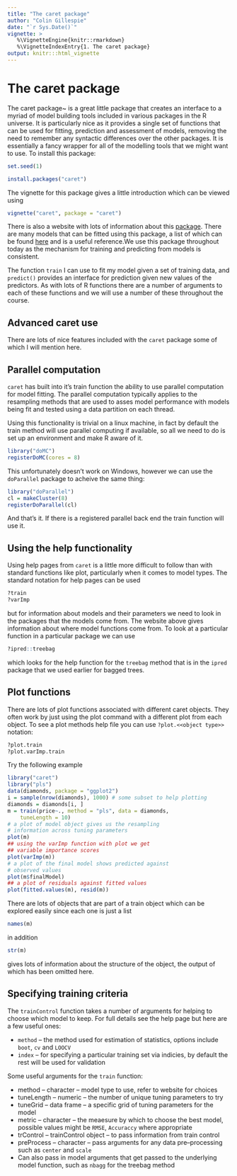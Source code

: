```yaml
---
title: "The caret package"
author: "Colin Gillespie"
date: "`r Sys.Date()`"
vignette: >
   %\VignetteEngine{knitr::rmarkdown}
   %\VignetteIndexEntry{1. The caret package}
output: knitr:::html_vignette
---
```


# The caret package

The caret package~\cite{caret} is a great little package that creates an interface to a myriad of model building tools included in various packages in the R universe. It is particularly nice as it provides a single set of functions that can be used for fitting, prediction and assessment of models, removing the need to remember any syntactic differences over the other packages. It is essentially a fancy wrapper for all of the modelling tools that we might want to use. To install this package:

```r
set.seed(1)
```

```r
install.packages("caret")
```

The vignette for this package gives a little introduction which can be viewed using

```r
vignette("caret", package = "caret")
```

There is also a website with lots of information about this [package](http://topepo.github.io/caret/). There are many models that can be fitted using this package, a list of
which can be found [here](http://topepo.github.io/caret/modelList.html) and is a useful reference.We use this package throughout today as the mechanism for training and
predicting from models is consistent.

The function `train` I can use to fit my model given a set of training data,
and `predict()` provides an interface for prediction given new values of the
predictors. As with lots of R functions there are a number of arguments to each
of these functions and we will use a number of these throughout the course.

## Advanced caret use

There are lots of nice features included with the `caret` package some of
which I will mention here.

## Parallel computation

`caret` has built into it's train function the ability to use parallel
computation for model fitting. The parallel computation typically applies to the
resampling methods that are used to asses model performance with models being
fit and tested using a data partition on each thread. 

Using this functionality is trivial on a linux machine, in fact by default the
train method will use parallel computing if available, so all we need to do is
set up an environment and make R aware of it.

```r
library("doMC")
registerDoMC(cores = 8)
```

This unfortunately doesn't work on Windows, however we can use the
`doParallel` package to acheive the same thing:

```r
library("doParallel")
cl = makeCluster(8)
registerDoParallel(cl)
```

And that's it. If there is a registered parallel back end the train function
will use it.

## Using the help functionality

Using help pages from `caret` is a little more difficult to follow than with
standard functions like plot, particularly when it comes to model types. The
standard notation for help pages can be used

```r
?train
?varImp
```

but for information about models and their parameters we need to look in the packages that the models come from. The website above gives information about where model functions come from. To look at a particular function in a particular package we can use

```r
?ipred::treebag
```
which looks for the help function for the `treebag` method that is in the `ipred` package that we used earlier for bagged trees.

## Plot functions

There are lots of plot functions associated with different caret objects. They
often work by just using the plot command with a different plot from each
object. To see a plot methods
help file you can use `?plot.<<object type>>` notation:

```r
?plot.train
?plot.varImp.train
```

Try the following example
```r
library("caret")
library("pls")
data(diamonds, package = "ggplot2")
i = sample(nrow(diamonds), 1000) # some subset to help plotting
diamonds = diamonds[i, ]
m = train(price~., method = "pls", data = diamonds, 
    tuneLength = 10)
# a plot of model object gives us the resampling 
# information across tuning parameters
plot(m)
## using the varImp function with plot we get
## variable importance scores
plot(varImp(m))
# a plot of the final model shows predicted against
# observed values
plot(m$finalModel)
## a plot of residuals against fitted values
plot(fitted.values(m), resid(m))
```

There are lots of objects that are part of a train object which can be explored easily since each one is just a list
```r
names(m)
```
in addition 
```r
str(m)
```
gives lots of information about the structure of the object, the output of which has been omitted here.

## Specifying training criteria

The `trainControl` function takes a number of arguments for helping to choose
which model to keep. For full details see the help page but here are a few
useful ones:

  * `method` -- the method used for estimation of statistics, options include
  `boot`, `cv` and `LOOCV`
  * `index` -- for specifying a particular training set via indicies, by default the rest will be used for validation

Some useful arguments for the `train` function:

  * method -- character -- model type to use, refer to website for choices
  * tuneLength -- numeric -- the number of unique tuning parameters to try
  * tuneGrid -- data frame -- a specific grid of tuning parameters for the model
  * metric -- character -- the meaesure by which to choose the best model, possible values might be `RMSE`, `Accuraccy` where appropriate
  * trControl -- trainControl object -- to pass information from train control
  * preProcess -- character -- pass arguments for any data pre--processing such as `center` and `scale`
  * Can also pass in model arguments that get passed to the underlying model function, such as `nbagg` for the treebag method
